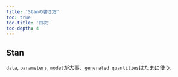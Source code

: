 ```yaml
---
title: 'Stanの書き方'
toc: true
toc-title: '目次'
toc-depth: 4
---
```


## Stan

`data`, `parameters`, `model`が大事．`generated quantities`はたまに使う．